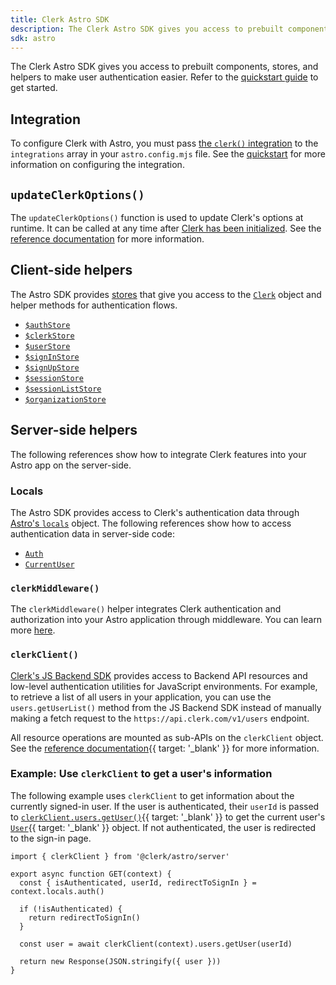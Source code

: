 ```yaml
---
title: Clerk Astro SDK
description: The Clerk Astro SDK gives you access to prebuilt components, stores, and helpers to make user authentication easier.
sdk: astro
---
```


The Clerk Astro SDK gives you access to prebuilt components, stores, and helpers to make user authentication easier. Refer to the [quickstart guide](/docs/astro/getting-started/quickstart) to get started.

## Integration

To configure Clerk with Astro, you must pass [the `clerk()` integration](/docs/references/astro/integration) to the `integrations` array in your `astro.config.mjs` file. See the [quickstart](/docs/astro/getting-started/quickstart#update-astro-config-mjs) for more information on configuring the integration.

## `updateClerkOptions()`

The `updateClerkOptions()` function is used to update Clerk's options at runtime. It can be called at any time after [Clerk has been initialized](/docs/references/astro/integration). See the [reference documentation](/docs/references/astro/update-clerk-options) for more information.

## Client-side helpers

The Astro SDK provides [stores](https://github.com/nanostores/nanostores) that give you access to the [`Clerk`](/docs/references/javascript/clerk) object and helper methods for authentication flows.

- [`$authStore`](/docs/references/astro/client-side-helpers/auth-store)
- [`$clerkStore`](/docs/references/astro/client-side-helpers/clerk-store)
- [`$userStore`](/docs/references/astro/client-side-helpers/user-store)
- [`$signInStore`](/docs/references/astro/client-side-helpers/sign-in-store)
- [`$signUpStore`](/docs/references/astro/client-side-helpers/sign-up-store)
- [`$sessionStore`](/docs/references/astro/client-side-helpers/session-store)
- [`$sessionListStore`](/docs/references/astro/client-side-helpers/session-list-store)
- [`$organizationStore`](/docs/references/astro/client-side-helpers/organization-store)

## Server-side helpers

The following references show how to integrate Clerk features into your Astro app on the server-side.

### Locals

The Astro SDK provides access to Clerk's authentication data through [Astro's `locals`](https://docs.astro.build/en/guides/middleware/#storing-data-in-contextlocals) object. The following references show how to access authentication data in server-side code:

- [`Auth`](/docs/references/astro/locals#locals-auth)
- [`CurrentUser`](/docs/references/astro/locals#locals-current-user)

### `clerkMiddleware()`

The `clerkMiddleware()` helper integrates Clerk authentication and authorization into your Astro application through middleware. You can learn more [here](/docs/references/astro/clerk-middleware).

### `clerkClient()`

[Clerk's JS Backend SDK](/docs/js-backend/getting-started/quickstart) provides access to Backend API resources and low-level authentication utilities for JavaScript environments. For example, to retrieve a list of all users in your application, you can use the `users.getUserList()` method from the JS Backend SDK instead of manually making a fetch request to the `https://api.clerk.com/v1/users` endpoint.

All resource operations are mounted as sub-APIs on the `clerkClient` object. See the [reference documentation](/docs/js-backend/getting-started/quickstart#usage){{ target: '_blank' }} for more information.

### Example: Use `clerkClient` to get a user's information

The following example uses `clerkClient` to get information about the currently signed-in user. If the user is authenticated, their `userId` is passed to [`clerkClient.users.getUser()`](/docs/references/backend/user/get-user){{ target: '_blank' }} to get the current user's [`User`](/docs/references/javascript/user){{ target: '_blank' }} object. If not authenticated, the user is redirected to the sign-in page.

```tsx
import { clerkClient } from '@clerk/astro/server'

export async function GET(context) {
  const { isAuthenticated, userId, redirectToSignIn } = context.locals.auth()

  if (!isAuthenticated) {
    return redirectToSignIn()
  }

  const user = await clerkClient(context).users.getUser(userId)

  return new Response(JSON.stringify({ user }))
}
```
